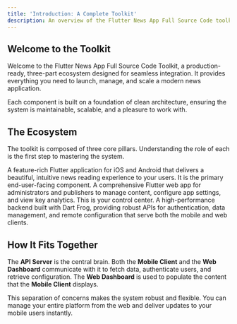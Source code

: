 ```yaml
---
title: 'Introduction: A Complete Toolkit'
description: An overview of the Flutter News App Full Source Code toolkit, a production-ready ecosystem for launching a modern news platform.
---
```



## Welcome to the Toolkit

Welcome to the Flutter News App Full Source Code Toolkit, a production-ready, three-part ecosystem designed for seamless integration. It provides everything you need to launch, manage, and scale a modern news application.

Each component is built on a foundation of clean architecture, ensuring the system is maintainable, scalable, and a pleasure to work with.

## The Ecosystem

The toolkit is composed of three core pillars. Understanding the role of each is the first step to mastering the system.

<CardGrid>
	<Card title="Mobile Client App" icon="phone">
		A feature-rich Flutter application for iOS and Android that delivers a
		beautiful, intuitive news reading experience to your users. It is the primary
		end-user-facing component.
	</Card>
	<Card title="Web Dashboard" icon="laptop">
		A comprehensive Flutter web app for administrators and publishers to manage
		content, configure app settings, and view key analytics. This is your
		control center.
	</Card>
  <Card title="API Server" icon="cloud">
		A high-performance backend built with Dart Frog, providing robust APIs for
		authentication, data management, and remote configuration that serve both the
		mobile and web clients.
	</Card>
</CardGrid>

## How It Fits Together

The **API Server** is the central brain. Both the **Mobile Client** and the **Web Dashboard** communicate with it to fetch data, authenticate users, and retrieve configuration. The **Web Dashboard** is used to populate the content that the **Mobile Client** displays.

This separation of concerns makes the system robust and flexible. You can manage your entire platform from the web and deliver updates to your mobile users instantly.